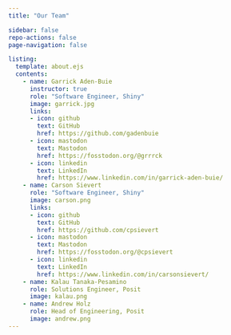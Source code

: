 ```yaml
---
title: "Our Team"

sidebar: false
repo-actions: false
page-navigation: false

listing:
  template: about.ejs
  contents:
    - name: Garrick Aden-Buie
      instructor: true
      role: "Software Engineer, Shiny"
      image: garrick.jpg
      links:
      - icon: github
        text: GitHub
        href: https://github.com/gadenbuie
      - icon: mastodon
        text: Mastodon
        href: https://fosstodon.org/@grrrck
      - icon: linkedin
        text: LinkedIn
        href: https://www.linkedin.com/in/garrick-aden-buie/
    - name: Carson Sievert
      role: "Software Engineer, Shiny"
      image: carson.png
      links:
      - icon: github
        text: GitHub
        href: https://github.com/cpsievert
      - icon: mastodon
        text: Mastodon
        href: https://fosstodon.org/@cpsievert
      - icon: linkedin
        text: LinkedIn
        href: https://www.linkedin.com/in/carsonsievert/
    - name: Kalau Tanaka-Pesamino
      role: Solutions Engineer, Posit
      image: kalau.png
    - name: Andrew Holz
      role: Head of Engineering, Posit
      image: andrew.png
---
```


::: column-body
::: {#listing}

:::
:::